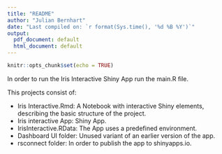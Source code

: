 ```yaml
---
title: "README"
author: "Julian Bernhart"
date: "Last compiled on: `r format(Sys.time(), '%d %B %Y')`"
output:
  pdf_document: default
  html_document: default
---
```


```r
knitr::opts_chunk$set(echo = TRUE)
```

In order to run the Iris Interactive Shiny App run the main.R file.

This projects consist of:

* Iris Interactive.Rmd: A Notebook with interactive Shiny elements, describing the basic structure of the project.
* Iris interactive App: Shiny App.
* IrisInteractive.RData: The App uses a predefined environment.
* Dashboard UI folder: Unused variant of an earlier version of the app.
* rsconnect folder: In order to publish the app to shinyapps.io.
